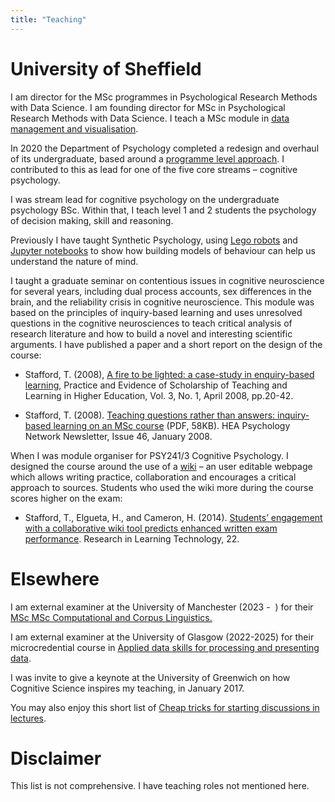 ```yaml
---
title: "Teaching"
---
```


# University of Sheffield

I am director for the MSc programmes in Psychological Research Methods with Data Science. I am founding director for MSc in Psychological Research Methods with Data Science. I teach a MSc module in [data management and visualisation](https://tomstafford.github.io/psy6422/).

In 2020 the Department of Psychology completed a redesign and overhaul of its undergraduate, based around a [programme level approach](https://staff.sheffield.ac.uk/teaching-guidance/curriculum/pla). I contributed to this as lead for one of the five core streams -- cognitive psychology.

I was stream lead for cognitive psychology on the undergraduate psychology BSc. Within that, I teach level 1 and 2 students the psychology of decision making, skill and reasoning.

Previously I have taught Synthetic Psychology, using [Lego robots](http://mindhacks.com/2010/06/23/the-scientific-method-lego-robots-edition/) and [Jupyter notebooks](https://github.com/tomstafford/emerge) to show how building models of behaviour can help us understand the nature of mind.

I taught a graduate seminar on contentious issues in cognitive neuroscience for several years, including dual process accounts, sex differences in the brain, and the reliability crisis in cognitive neuroscience. This module was based on the principles of inquiry-based learning and uses unresolved questions in the cognitive neurosciences to teach critical analysis of research literature and how to build a novel and interesting scientific arguments. I have published a paper and a short report on the design of the course:

-   Stafford, T. (2008), [A fire to be lighted: a case-study in enquiry-based learning](http://www.pestlhe.org.uk/index.php/pestlhe/article/view/39/160), Practice and Evidence of Scholarship of Teaching and Learning in Higher Education, Vol. 3, No. 1, April 2008, pp.20-42.

-   Stafford, T. (2008). [Teaching questions rather than answers: inquiry-based learning on an MSc course](https://drive.google.com/file/d/1ygxtidGmBfM-i0DJwBcqRf_GNL6yH32M/view?usp=sharing) (PDF, 58KB). HEA Psychology Network Newsletter, Issue 46, January 2008.

When I was module organiser for PSY241/3 Cognitive Psychology. I designed the course around the use of a [wiki](https://idiolect.org.uk/docs/wiki243/) -- an user editable webpage which allows writing practice, collaboration and encourages a critical approach to sources. Students who used the wiki more during the course scores higher on the exam:

-   Stafford, T., Elgueta, H., and Cameron, H. (2014). [Students' engagement with a collaborative wiki tool predicts enhanced written exam performance](https://journal.alt.ac.uk/index.php/rlt/article/view/1491). Research in Learning Technology, 22.

# Elsewhere

I am external examiner at the University of Manchester (2023 -  ) for their [MSc MSc Computational and Corpus Linguistics.](https://www.manchester.ac.uk/study/masters/courses/list/21198/msc-computational-and-corpus-linguistics/course-details/)

I am external examiner at the University of Glasgow (2022-2025) for their microcredential course in [Applied data skills for processing and presenting data](https://www.gla.ac.uk/coursecatalogue/course/?code=PSYCH2016).

I was invite to give a keynote at the University of Greenwich on how Cognitive Science inspires my teaching, in January 2017.

You may also enjoy this short list of [Cheap tricks for starting discussions in lectures](https://medium.com/@tomstafford/cheap-tricks-for-starting-discussions-in-lectures-c6baecd4a6c8).

# Disclaimer



This list is not comprehensive. I have teaching roles not mentioned here.